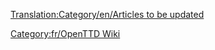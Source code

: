 [[Translation:Category/en/Articles to be updated]]
{{en/Bilingual box| Fr
| --
| ''A list of articles that require updating to reflect the latest release or trunk version.  Articles tagged with {{en/S|Dépassé/Fr}} automatically link here.''}}


[[Category:fr/OpenTTD Wiki]]